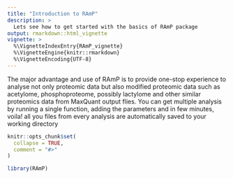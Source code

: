 ```yaml
---
title: "Introduction to RAmP"
description: >
  Lets see how to get started with the basics of RAmP package
output: rmarkdown::html_vignette
vignette: >
  %\VignetteIndexEntry{RAmP_vignette}
  %\VignetteEngine{knitr::rmarkdown}
  %\VignetteEncoding{UTF-8}
---
```

The major advantage and use of RAmP is to provide one-stop experience to analyse not only proteomic data but also modified proteomic data such as acetylome, phosphoproteome, possibly lactylome and other similar proteomics data from MaxQuant output flies. You can get multiple analysis by running a single function, adding the parameters and in few minutes, voila! all you files from every analysis are automatically saved to your working directory

```r
knitr::opts_chunk$set(
  collapse = TRUE,
  comment = "#>"
)
```

```r
library(RAmP)
```
